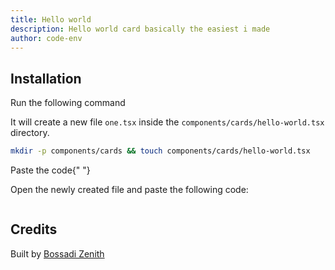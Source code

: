 ```yaml
---
title: Hello world
description: Hello world card basically the easiest i made
author: code-env
---
```


<ComponentPreview name="hello-world-cards" height={300} />

## Installation

<Steps>

<Step>Run the following command</Step>

It will create a new file `one.tsx` inside the `components/cards/hello-world.tsx` directory.

```bash
mkdir -p components/cards && touch components/cards/hello-world.tsx
```

<Step>Paste the code</Step>{" "}

Open the newly created file and paste the following code:

```jsx file=<rootDir>/fg/cards/hello-world.tsx

```

</Steps>

## Credits

Built by [Bossadi Zenith](https://github.com/code-env)
